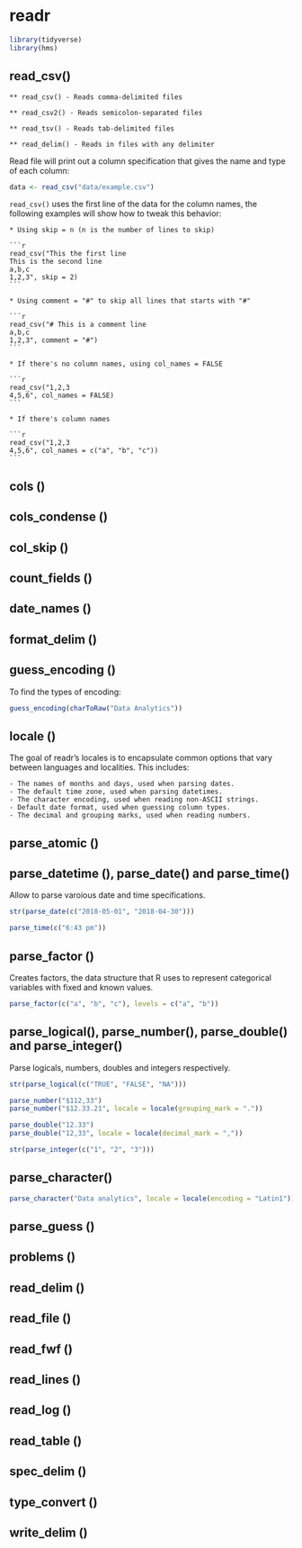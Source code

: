 # readr {#readr}

```r
library(tidyverse)
library(hms)
```
## read_csv()

    ** read_csv() - Reads comma-delimited files

    ** read_csv2() - Reads semicolon-separated files

    ** read_tsv() - Reads tab-delimited files

    ** read_delim() - Reads in files with any delimiter

Read file will print out a column specification that gives the name and type of each column:

```r
data <- read_csv("data/example.csv")
```

`read_csv()` uses the first line of the data for the column names, the following examples will show how to tweak this behavior:

    * Using skip = n (n is the number of lines to skip)

    ```r
    read_csv("This the first line
    This is the second line
    a,b,c
    1,2,3", skip = 2)
    ```

    * Using comment = "#" to skip all lines that starts with "#"

    ```r
    read_csv("# This is a comment line
    a,b,c
    1,2,3", comment = "#")
    ```

    * If there's no column names, using col_names = FALSE

    ```r
    read_csv("1,2,3
    4,5,6", col_names = FALSE)
    ```

    * If there's column names

    ```r
    read_csv("1,2,3
    4,5,6", col_names = c("a", "b", "c"))
    ```

## cols ()

## cols_condense ()

## col_skip ()

## count_fields ()

## date_names ()

## format_delim ()

## guess_encoding ()

To find the types of encoding:

```r
guess_encoding(charToRaw("Data Analytics"))
```

## locale ()

The goal of readr’s locales is to encapsulate common options that vary between languages and localities. This includes:

    - The names of months and days, used when parsing dates.
    - The default time zone, used when parsing datetimes.
    - The character encoding, used when reading non-ASCII strings.
    - Default date format, used when guessing column types.
    - The decimal and grouping marks, used when reading numbers.

## parse_atomic ()

## parse_datetime (), parse_date() and parse_time()

Allow to parse varoious date and time specifications.

```r
str(parse_date(c("2018-05-01", "2018-04-30")))
```

```r
parse_time(c("6:43 pm"))
```

## parse_factor ()

Creates factors, the data structure that R uses to represent categorical variables with fixed and known values.

```r
parse_factor(c("a", "b", "c"), levels = c("a", "b"))
```

## parse_logical(), parse_number(), parse_double() and parse_integer()

Parse logicals, numbers, doubles and integers respectively.

```r
str(parse_logical(c("TRUE", "FALSE", "NA")))
```

```r
parse_number("$112,33")
parse_number("$12.33.21", locale = locale(grouping_mark = "."))
```

```r
parse_double("12.33")
parse_double("12,33", locale = locale(decimal_mark = ","))
```

```r
str(parse_integer(c("1", "2", "3")))
```

## parse_character()

```r
parse_character("Data analytics", locale = locale(encoding = "Latin1"))
```

## parse_guess ()

## problems ()

## read_delim ()

## read_file ()

## read_fwf ()

## read_lines ()

## read_log ()

## read_table ()

## spec_delim ()

## type_convert ()

## write_delim ()
